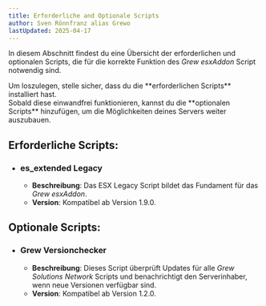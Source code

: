 ```yaml
---
title: Erforderliche and Optionale Scripts
author: Sven Rönnfranz alias Grewo
lastUpdated: 2025-04-17
---
```


In diesem Abschnitt findest du eine Übersicht der erforderlichen und optionalen Scripts, die für die korrekte Funktion des *Grew esxAddon* Script notwendig sind.
<Aside type="tip">
  Um loszulegen, stelle sicher, dass du die **erforderlichen Scripts** installiert hast.<br/>
  Sobald diese einwandfrei funktionieren, kannst du die **optionalen Scripts** hinzufügen, um die Möglichkeiten deines Servers weiter auszubauen.
</Aside>


## Erforderliche Scripts:
- ### <a href="https://github.com/esx-framework/esx-legacy" target="_blank" style="text-decoration: none;">es_extended Legacy</a>
  - **Beschreibung**: Das ESX Legacy Script bildet das Fundament für das *Grew esxAddon*.  
  - **Version**: Kompatibel ab Version 1.9.0.


## Optionale Scripts:
- ###  <a href="https://wiki.grew-solutions.de/grew_versionchecker/readme" target="_blank" style="text-decoration: none;">Grew Versionchecker</a>
  - **Beschreibung**: Dieses Script überprüft Updates für alle *Grew Solutions Network* Scripts und benachrichtigt den Serverinhaber, wenn neue Versionen verfügbar sind.
  - **Version**: Kompatibel ab Version 1.2.0.


